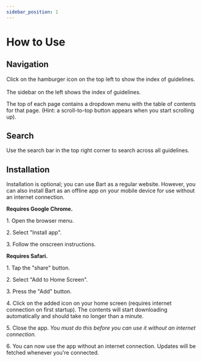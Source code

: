 ```yaml
---
sidebar_position: 1
---
```



# How to Use

## Navigation

<Tabs>
    <TabItem value="mobile" label="Mobile" default>
        Click on the hamburger icon on the top left to show the index of guidelines.<br/><br/>
    </TabItem>
    <TabItem value="desktop" label="Desktop">
        The sidebar on the left shows the index of guidelines.
    </TabItem>
</Tabs>

The top of each page contains a dropdown menu with the table of contents for that page. (Hint: a scroll-to-top button appears when you start scrolling up).

## Search

Use the search bar in the top right corner to search across all guidelines.

## Installation

Installation is optional; you can use Bart as a regular website. However, you can also install Bart as an offline app on your mobile device for use without an internet connection. 

<Tabs>
    <TabItem value="android" label="Android" default>
        <b>Requires Google Chrome.</b>
        <p>1. Open the browser menu.</p>
        <p>2. Select "Install app".</p>
        <p>3. Follow the onscreen instructions.</p>
    </TabItem>
    <TabItem value="ios" label="iOS">
        <b>Requires Safari.</b>
        <p>1. Tap the "share" button.</p>
        <p>2. Select "Add to Home Screen".</p>
        <p>3. Press the "Add" button.</p>
        <p>4. Click on the added icon on your home screen (requires internet connection on first startup). The contents will start downloading automatically and should take no longer than a minute.</p>
        <p>5. Close the app. <i>You must do this before you can use it without an internet connection.</i></p>
        <p>6. You can now use the app without an internet connection. Updates will be fetched whenever you're connected.</p>
    </TabItem>
</Tabs>

